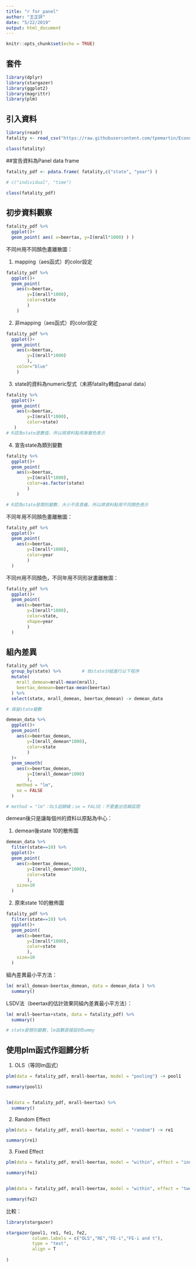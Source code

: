 ```yaml
---
title: "r for panel"
author: "王正評"
date: "5/22/2019"
output: html_document
---
```


```r
knitr::opts_chunk$set(echo = TRUE)
```


## 套件

```r

library(dplyr)
library(stargazer)
library(ggplot2)
library(magrittr)
library(plm)

```


## 引入資料

```r

library(readr)
fatality <- read_csv("https://raw.githubusercontent.com/tpemartin/Econometric-Analysis/master/Part%20II/fatality.csv")

```

```r

class(fatality)

```


##宣告資料為Panel data frame

```r

fatality_pdf <- pdata.frame( fatality,c("state", "year") )

# c("individual", "time")

```

```r

class(fatality_pdf)

```


## 初步資料觀察

```r

fatality_pdf %>% 
  ggplot()+
  geom_point( aes( x=beertax, y=I(mrall*1000) ) )

```

不同州用不同顏色畫離散圖：

1. mapping（aes函式）的color設定
```r

fatality_pdf %>% 
  ggplot()+
  geom_point(
    aes(x=beertax,
        y=I(mrall*1000),
        color=state
        )
    )

```

2. 非mapping（aes函式）的color設定
```r

fatality_pdf %>% 
  ggplot()+
  geom_point(
    aes(x=beertax,
        y=I(mrall*1000)
        ),
    color="blue"
    )

```

3. state的資料為numeric型式（未將fatality轉成panal data）
```r

fatality %>%
  ggplot()+
  geom_point(
    aes(x=beertax,
        y=I(mrall*1000),
        color=state)
   )
# R認為state是數值，所以將資料點用漸層色表示

```

4. 宣告state為類別變數
```r

fatality %>% 
  ggplot()+
  geom_point(
    aes(x=beertax,
        y=I(mrall*1000),
        color=as.factor(state)
        )
    )

# R認為state是類別變數，大小不具意義，所以將資料點用不同顏色表示

```

不同年用不同顏色畫離散圖：

```r

fatality_pdf %>% 
  ggplot()+
  geom_point(
    aes(x=beertax,
        y=I(mrall*1000),
        color=year
        )
  )

```

不同州用不同顏色，不同年用不同形狀畫離散圖：

```r

fatality_pdf %>% 
  ggplot()+
  geom_point(
    aes(x=beertax,
        y=I(mrall*1000),
        color=state,
        shape=year
        )
  )

```


## 組內差異

```r

fatality_pdf %>% 
  group_by(state) %>%        # 依state分組進行以下程序
  mutate(
    mrall_demean=mrall-mean(mrall),
    beertax_demean=beertax-mean(beertax)
  ) %>%
  select(state, mrall_demean, beertax_demean) -> demean_data

# 保留state變數

```

```r

demean_data %>%
  ggplot()+
  geom_point(
    aes(x=beertax_demean,
        y=I(mrall_demean*1000),
        color=state
        )
  )+
  geom_smooth(
    aes(x=beertax_demean,
        y=I(mrall_demean*1000)
        ),
    method = "lm",
    se = FALSE
  )

# method = "lm"：OLS迴歸線；se = FALSE：不要畫出信賴區間

```

demean後只是讓每個州的資料以原點為中心：

1. demean後state 10的散佈圖
```r

demean_data %>%
  filter(state==10) %>%
  ggplot()+
  geom_point(
    aes(x=beertax_demean,
        y=I(mrall_demean*1000),
        color=state
        ),
    size=10
  )


```

2. 原來state 10的散佈圖
```r

fatality_pdf %>%
  filter(state==10) %>%
  ggplot()+
  geom_point(
    aes(x=beertax,
        y=I(mrall*1000),
        color=state
        ),
    size=10
  )

```

組內差異最小平方法：

```r

lm( mrall_demean~beertax_demean, data = demean_data ) %>%
  summary()


```

LSDV法（beertax的估計效果同組內差異最小平方法）：

```r

lm( mrall~beertax+state, data = fatality_pdf) %>%
  summary()

# state是類別變數，lm函數直接設好Dummy

```


## 使用plm函式作迴歸分析

1. OLS（等同lm函式）
```r

plm(data = fatality_pdf, mrall~beertax, model = "pooling") -> pool1

summary(pool1)


lm(data = fatality_pdf, mrall~beertax) %>%
  summary()

```

2. Random Effect
```r

plm(data = fatality_pdf, mrall~beertax, model = "random") -> re1

summary(re1)

```

3. Fixed Effect
```r

plm(data = fatality_pdf, mrall~beertax, model = "within", effect = "individual") -> fe1

summary(fe1)


plm(data = fatality_pdf, mrall~beertax, model = "within", effect = "twoways") -> fe2

summary(fe2)

```

比較：

```r

library(stargazer)

stargazer(pool1, re1, fe1, fe2,
          column.labels = c("OLS","RE","FE-i","FE-i and t"),
          type = "text",
          align = T
  
)

```



